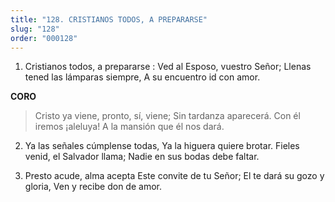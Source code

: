 ```yaml
---
title: "128. CRISTIANOS TODOS, A PREPARARSE"
slug: "128"
order: "000128"
---
```


1. Cristianos todos, a prepararse : Ved al Esposo, vuestro Señor;
Llenas tened las lámparas siempre, A su encuentro id con amor.

**CORO**
>Cristo ya viene, pronto, sí, viene; Sin tardanza aparecerá.
Con él iremos ¡aleluya!
A la mansión que él nos dará.

2.	Ya las señales cúmplense todas, Ya la higuera quiere brotar. Fieles venid, el Salvador llama; Nadie en sus bodas debe faltar.

3.	Presto acude, alma acepta Este convite de tu Señor; El te dará su gozo y gloria, Ven y recibe don de amor.
